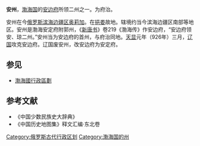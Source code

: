 '''安州'''，[[渤海国|渤海国]]的[[安边府|安边府]]所领二州之一。为府治。

安州在今[[俄罗斯|俄罗斯]][[滨海边疆区|滨海边疆区]][[奥莉加_(俄罗斯)|奥莉加]]。在[[挹娄|挹娄]]故地。辖境约当今滨海边疆区南部等地区。安州是渤海安定府附郭州，《[[新唐书|新唐书]]》卷219《渤海传》作安边府，“安边府领安、琼二州。”安州当为安边府的首州，与府治同地。[[天显|天显]]元年（926年）三月，[[辽国|辽国]]攻克安边府。辽国废安州，改安边府为安定府。

== 参见 ==
*[[渤海國行政區劃|渤海國行政區劃]]
== 参考文献 ==
* 《中国少数民族史大辞典》 
* 《中国历史地图集》释文汇编·东北卷 

{{渤海国行政区划|nocat}}

[[Category:俄罗斯古代行政区划|Category:俄罗斯古代行政区划]]
[[Category:渤海国的州|Category:渤海国的州]]